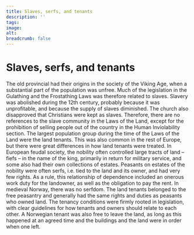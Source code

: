 ```yaml
---
title: Slaves, serfs, and tenants
description: ''
tags:
image: 
alt: 
breadcrumb: false
---
```




# Slaves, serfs, and tenants

<Container stil="initial side">
    The old provincial had their origins in the society of the Viking Age, when a substantial part of the population was unfree. Much of the legislation in the Gulathing and the Frostathing Laws was therefore related to slaves. Slavery was abolished during the 12th century, probably because it was unprofitable, and because the supply of slaves diminished. The church also disapproved that Christians were kept as slaves. Therefore, there are no references to the slave community in the Laws of the Land, except for the prohibition of selling people out of the country in the Human Inviolability section. The largest population group during the time of the Laws of the Land were the land tenants. This was also common in the rest of Europe, but there were great differences in how land tenants were treated. In European feudal society, the nobility often controlled large tracts of land – fiefs – in the name of the king, primarily in return for military service, and some also had their own collections of estates. Peasants on estates of the nobility were often serfs, i.e. tied to the land and its owner, and had very few rights. As a rule, this relationship of dependence included an onerous work duty for the landowner, as well as the obligation to pay the rent. In medieval Norway, there was no serfdom. The land tenants belonged to the free peasantry and generally had the same rights and duties as peasants who owned land. The tenancy conditions were firmly rooted in legislation, with clear guidelines for how tenants and owners should relate to each other. A Norwegian tenant was also free to leave the land, as long as this happened at an agreed time and the buildings and the land were in order when one left.
</Container>